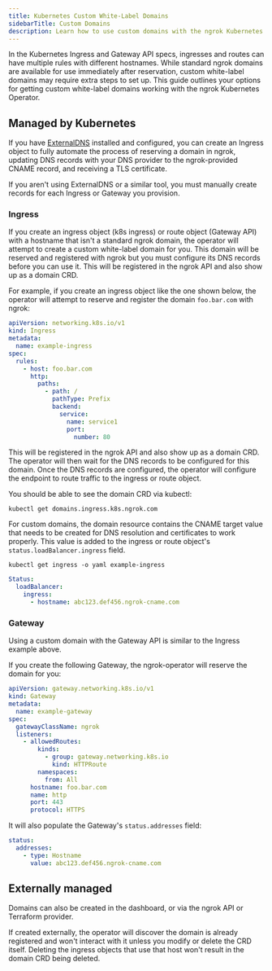 ```yaml
---
title: Kubernetes Custom White-Label Domains
sidebarTitle: Custom Domains
description: Learn how to use custom domains with the ngrok Kubernetes Operator.
---
```


In the Kubernetes Ingress and Gateway API specs, ingresses and routes can have multiple rules with different hostnames.
While standard ngrok domains are available for use immediately after reservation, custom white-label domains may require extra steps to set up.
This guide outlines your options for getting custom white-label domains working with the ngrok Kubernetes Operator.

## Managed by Kubernetes

If you have [ExternalDNS](https://github.com/kubernetes-sigs/external-dns) installed and configured, you can create an Ingress object to fully automate the process of reserving a domain in ngrok, updating DNS records with your DNS provider to the ngrok-provided CNAME record, and receiving a TLS certificate.

If you aren't using ExternalDNS or a similar tool, you must manually create records for each Ingress or Gateway you provision.

### Ingress

If you create an ingress object (k8s ingress) or route object (Gateway API) with a hostname that isn't a standard ngrok domain, the operator will attempt to create a custom white-label domain for you.
This domain will be reserved and registered with ngrok but you must configure its DNS records before you can use it.
This will be registered in the ngrok API and also show up as a domain CRD.

For example, if you create an ingress object like the one shown below, the operator will attempt to reserve and register the domain `foo.bar.com` with ngrok:

```yaml
apiVersion: networking.k8s.io/v1
kind: Ingress
metadata:
  name: example-ingress
spec:
  rules:
    - host: foo.bar.com
      http:
        paths:
          - path: /
            pathType: Prefix
            backend:
              service:
                name: service1
                port:
                  number: 80
```

This will be registered in the ngrok API and also show up as a domain CRD.
The operator will then wait for the DNS records to be configured for this domain.
Once the DNS records are configured, the operator will configure the endpoint to route traffic to the ingress or route object.

You should be able to see the domain CRD via kubectl:

```shell
kubectl get domains.ingress.k8s.ngrok.com
```

For custom domains, the domain resource contains the CNAME target value that needs to be created for DNS resolution and certificates to work properly.
This value is added to the ingress or route object's `status.loadBalancer.ingress` field.

`kubectl get ingress -o yaml example-ingress`

```yaml
Status:
  loadBalancer:
    ingress:
      - hostname: abc123.def456.ngrok-cname.com
```

### Gateway

Using a custom domain with the Gateway API is similar to the Ingress example above.

If you create the following Gateway, the ngrok-operator will reserve the domain for you:

```yaml
apiVersion: gateway.networking.k8s.io/v1
kind: Gateway
metadata:
  name: example-gateway
spec:
  gatewayClassName: ngrok
  listeners:
    - allowedRoutes:
        kinds:
          - group: gateway.networking.k8s.io
            kind: HTTPRoute
        namespaces:
          from: All
      hostname: foo.bar.com
      name: http
      port: 443
      protocol: HTTPS
```

It will also populate the Gateway's `status.addresses` field:

```yaml
status:
  addresses:
    - type: Hostname
      value: abc123.def456.ngrok-cname.com
```

## Externally managed

Domains can also be created in the dashboard, or via the ngrok API or Terraform provider.

If created externally, the operator will discover the domain is already registered and won't interact with it unless you modify or delete the CRD itself.
Deleting the ingress objects that use that host won't result in the domain CRD being deleted.
